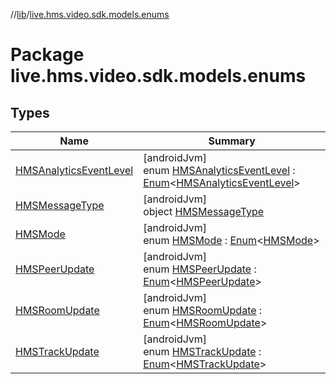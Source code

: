 //[lib](../../index)/[live.hms.video.sdk.models.enums](index)

# Package live.hms.video.sdk.models.enums

## Types

| Name                                                         | Summary                                                                                                                                                                                                                          |
| ------------------------------------------------------------ | -------------------------------------------------------------------------------------------------------------------------------------------------------------------------------------------------------------------------------- |
| [HMSAnalyticsEventLevel](-h-m-s-analytics-event-level/index) | [androidJvm]<br />enum [HMSAnalyticsEventLevel](-h-m-s-analytics-event-level/index) : [Enum](https://kotlinlang.org/api/latest/jvm/stdlib/kotlin/-enum/index.html)<[HMSAnalyticsEventLevel](-h-m-s-analytics-event-level/index)> |
| [HMSMessageType](-h-m-s-message-type/index)                  | [androidJvm]<br />object [HMSMessageType](-h-m-s-message-type/index)                                                                                                                                                             |
| [HMSMode](-h-m-s-mode/index)                                 | [androidJvm]<br />enum [HMSMode](-h-m-s-mode/index) : [Enum](https://kotlinlang.org/api/latest/jvm/stdlib/kotlin/-enum/index.html)<[HMSMode](-h-m-s-mode/index)>                                                                 |
| [HMSPeerUpdate](-h-m-s-peer-update/index)                    | [androidJvm]<br />enum [HMSPeerUpdate](-h-m-s-peer-update/index) : [Enum](https://kotlinlang.org/api/latest/jvm/stdlib/kotlin/-enum/index.html)<[HMSPeerUpdate](-h-m-s-peer-update/index)>                                       |
| [HMSRoomUpdate](-h-m-s-room-update/index)                    | [androidJvm]<br />enum [HMSRoomUpdate](-h-m-s-room-update/index) : [Enum](https://kotlinlang.org/api/latest/jvm/stdlib/kotlin/-enum/index.html)<[HMSRoomUpdate](-h-m-s-room-update/index)>                                       |
| [HMSTrackUpdate](-h-m-s-track-update/index)                  | [androidJvm]<br />enum [HMSTrackUpdate](-h-m-s-track-update/index) : [Enum](https://kotlinlang.org/api/latest/jvm/stdlib/kotlin/-enum/index.html)<[HMSTrackUpdate](-h-m-s-track-update/index)>                                   |
